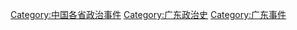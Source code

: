 [[Category:中国各省政治事件|Category:中国各省政治事件]]
[[Category:广东政治史|Category:广东政治史]]
[[Category:广东事件|Category:广东事件]]